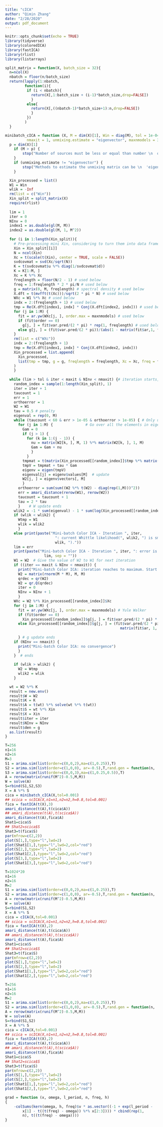 ```yaml
---
title: "cICA"
author: "Qimin Zhang"
date: "2/28/2020"
output: pdf_document
---
```


```r
knitr::opts_chunk$set(echo = TRUE)
library(tidyverse)
library(coloredICA)
library(fastICA)
library(rlist)
library(listarrays)
```


```r
split_matrix = function(X, batch_size = 32){  
  n=ncol(X)  
  nbatch = floor(n/batch_size)
  return(lapply(1:nbatch, 
         function(i){
          if (i < nbatch){
            return(X[,1:batch_size + (i-1)*batch_size,drop=FALSE])
            }
          else{
            return(X[,((nbatch-1)*batch_size+1):n,drop=FALSE])
            }
          })
         )
  }
```


```r
minibatch_cICA = function (X, M = dim(X)[1], Win = diag(M), tol = 1e-04, maxit = 20, 
          nmaxit = 1, unmixing.estimate = "eigenvector", maxnmodels = 31, batch_size = 32) {
  p = dim(X)[1]
    if (M > p) {
        stop("Number of sources must be less or equal than number \n  of variables")
    }
    if (unmixing.estimate != "eigenvector") {
        stop("Methods to estimate the unmixing matrix can be \n  'eigenvector' only")
    }

  Xin_processed = list()
  W1 = Win
  wlik = -Inf
  rm(list = c("Win"))
  Xin_split = split_matrix(X)
  require(rlist)
  
  lim = 1
  iter = 0
  NInv = 0
  index1 = as.double(gl(M, M))
  index2 = as.double(gl(M, 1, M^2))
    
  for (i in 1:length(Xin_split)){
    # Pre-processing mini Xin, considering to turn them into data frame
    Xin = Xin_split[[i]]
    N = ncol(Xin)
    Xc = t(scale(t(Xin), center = TRUE, scale = FALSE)) 
    svdcovmat = svd(Xc/sqrt(N)) 
    K = t(svdcovmat$u %*% diag(1/svdcovmat$d))
    K = K[1:M, ] 
    Xc = K %*% Xc
    freqlength = floor(N/2 - 1) # used below
    freq = 1:freqlength * 2 * pi/N # used below
    g = matrix(0, M, freqlength) # spectral density # used below
    X.dft = t(mvfft(t(Xc)))/sqrt(2 * pi * N) # used below
    WXc = W1 %*% Xc # used below
    indx = 2:(freqlength + 1) # used below
    tmp = Re(X.dft[index1, indx] * Conj(X.dft[index2, indx])) # used below
    for (j in 1:M) {
      fit = ar.yw(WXc[j, ], order.max = maxnmodels) # used below
      if (fit$order == 0) 
        g[j, ] = fit$var.pred/(2 * pi) * rep(1, freqlength) # used below
      else g[j, ] = (fit$var.pred/(2 * pi))/(abs(1 - matrix(fit$ar,1, fit$order) %*% exp(-(0+1i) * matrix(1:fit$order, fit$order, 1) %*% freq))^2)
    }
    rm(list = c("WXc"))
    indx = 2:(freqlength + 1)
    tmp = Re(X.dft[index1, indx] * Conj(X.dft[index2, indx]))
    Xin_processed = list.append(
      Xin_processed,
      list(tmp = tmp, g = g, freqlength = freqlength, Xc = Xc, freq = freq)
    )
    }
  
  while (lim > tol & iter < maxit & NInv < nmaxit) {# iteration starts, deploy mini-batch method here, with updated W and g, and a mini Xc
    random_index = sample(1:length(Xin_split), 1)
    iter = iter + 1
    taucount = 1
    err = 1
    orthoerror = 1
    W2 = W1
    tau = 0.5 # penalty
    eigenval = rep(0, M)
    while (taucount < 60 & err > 1e-05 & orthoerror > 1e-05) { # Only update W2
      for (j in 1:M) {               # Go over all the elements in eigenval and W2
        Gam = 0
        if (j > 1) {
          for (k in 1:(j - 1)) {
            nu = matrix(W2[k, ], M, 1) %*% matrix(W2[k, ], 1, M)
            Gam = Gam + nu
            }
          }
        tmpmat = t(matrix(Xin_processed[[random_index]]$tmp %*% matrix(1/Xin_processed[[random_index]]$g[j, ], Xin_processed[[random_index]]$freqlength, 1), M, M))
        tmpV = tmpmat + tau * Gam
        eigenv = eigen(tmpV)
        eigenval[j] = eigenv$values[M]  # update
        W2[j, ] = eigenv$vectors[, M]
        }
      orthoerror = sum(sum((W2 %*% t(W2) - diag(rep(1,M)))^2))
      err = amari_distance(rerow(W1), rerow(W2))
      taucount = taucount + 1
      tau = 2 * tau
      }    # W update ends
    wlik2 = -1 * sum(eigenval) - 1 * sum(log(Xin_processed[[random_index]]$g)) + N * log(abs(det(W2)))
    if (wlik < wlik2) {
      Wtmp = W1
      wlik = wlik2
      }
    else print(paste("Mini-batch Color ICA - Iteration ", iter, 
                       ": current Whittle likelihood(", wlik2, ") is smaller than previous one (", 
                       wlik, ")."))
    lim = err
    print(paste("Mini-batch Color ICA - Iteration ", iter, ": error is equal to ", 
                  lim, sep = ""))
    W1 = W2  # Give the value of W2 to W1 for next iteration
    if ((iter == maxit & NInv < nmaxit)) {
      print("Mini-batch Color ICA: iteration reaches to maximum. Start new iteration.")
      W2 = matrix(rnorm(M * M), M, M)
      qrdec = qr(W2)
      W2 = qr.Q(qrdec)
      iter = 0
      NInv = NInv + 1
      }
    WXc = W2 %*% Xin_processed[[random_index]]$Xc
    for (j in 1:M) {
      fit = ar.yw(WXc[j, ], order.max = maxnmodels) # Yule Walker
      if (fit$order == 0) 
        Xin_processed[[random_index]]$g[j, ] = fit$var.pred/(2 * pi) * rep(1, Xin_processed[[random_index]]$freqlength)  # g (spectral density) used from last batches
      else Xin_processed[[random_index]]$g[j, ] = (fit$var.pred/(2 * pi))/(abs(1 - 
                                                     matrix(fit$ar, 1, fit$order) %*% exp(-(0+1i) * 
                                                                                            matrix(1:fit$order, fit$order, 1) %*% Xin_processed[[random_index]]$freq))^2) 
      } # g update ends
    if (NInv == nmaxit) {
      print("Mini-batch Color ICA: no convergence")
      }
    }  # ends
    
    if (wlik > wlik2) {
      W2 = Wtmp
      wlik2 = wlik
    }

  wt = W2 %*% K
  result = new.env()
  result$W = W2
  result$K = K
  result$A = t(wt) %*% solve(wt %*% t(wt))
  result$S = wt %*% Xin
  result$X = Xin
  result$iter = iter
  result$NInv = NInv
  result$den = g
  as.list(result)
}
```


```r
T=256
n1=16
n2=16
M=3
S1 = arima.sim(list(order=c(0,0,2),ma=c(1,0.25)),T)
S2 = arima.sim(list(order=c(1,0,0), ar=-0.5),T,rand.gen = function(n, ...) (runif(n)-0.5)*sqrt(3))
S3 = arima.sim(list(order=c(0,0,3),ma=c(1,0.25,0.5)),T)
A = rerow(matrix(runif(M^2)-0.5,M,M))
W = solve(A)
S=rbind(S1,S2,S3)
X = A %*% S
cica = minibatch_cICA(X,tol=0.001)
## scica = scICA(X,n1=n1,n2=n2,h=0.8,tol=0.001)
fica = fastICA(t(X),3)
amari_distance(t(A),t(cica$A))
## amari_distance(t(A),t(scica$A))
amari_distance(t(A),fica$A)
Shat1=cica$S
## Shat2=scica$S
Shat3=t(fica$S)
par(mfrow=c(2,2))
plot(S[1,],type="l",lwd=2)
plot(Shat1[1,],type="l",lwd=2,col="red")
plot(S[2,],type="l",lwd=2)
plot(Shat1[2,],type="l",lwd=2,col="red")
plot(S[3,],type="l",lwd=2)
plot(Shat1[3,],type="l",lwd=2,col="red")
```



```r
T=1024*20
n1=16
n2=16
M=2
S1 = arima.sim(list(order=c(0,0,2),ma=c(1,0.25)),T)
S2 = arima.sim(list(order=c(1,0,0), ar=-0.5),T,rand.gen = function(n, ...) (runif(n)-0.5)*sqrt(3))
A = rerow(matrix(runif(M^2)-0.5,M,M))
W = solve(A)
S=rbind(S1,S2)
X = A %*% S
cica = cICA(X,tol=0.001)
## scica = scICA(X,n1=n1,n2=n2,h=0.8,tol=0.001)
fica = fastICA(t(X),2)
amari_distance(t(A),t(cica$A))
## amari_distance(t(A),t(scica$A))
amari_distance(t(A),fica$A)
Shat1=cica$S
## Shat2=scica$S
Shat3=t(fica$S)
par(mfrow=c(2,2))
plot(S[1,],type="l",lwd=2)
plot(S[2,],type="l",lwd=2)
plot(Shat1[1,],type="l",lwd=2,col="red")
plot(Shat1[2,],type="l",lwd=2,col="red")
```

```r
T=256
n1=16
n2=16
M=2
S1 = arima.sim(list(order=c(0,0,2),ma=c(1,0.25)),T)
S2 = arima.sim(list(order=c(1,0,0), ar=-0.5),T,rand.gen = function(n, ...) (runif(n)-0.5)*sqrt(3))
A = rerow(matrix(runif(M^2)-0.5,M,M))
W = solve(A)
S=rbind(S1,S2)
X = A %*% S
cica = cICA(X,tol=0.001)
## scica = scICA(X,n1=n1,n2=n2,h=0.8,tol=0.001)
fica = fastICA(t(X),2)
amari_distance(t(A),t(cica$A))
## amari_distance(t(A),t(scica$A))
amari_distance(t(A),fica$A)
Shat1=cica$S
## Shat2=scica$S
Shat3=t(fica$S)
par(mfrow=c(2,2))
plot(S[1,],type="l",lwd=2)
plot(S[2,],type="l",lwd=2)
plot(Shat1[1,],type="l",lwd=2,col="red")
plot(Shat1[2,],type="l",lwd=2,col="red")
```


```r
grad = function (x, omega, l_period, n, freq, h) 
{
    -colSums(kern(omega, h, freq)$v * as.vector((-1 + exp(l_period - 
        x[1] - t((t(freq) - omega)) %*% x[2:3]))) * cbind(rep(1, 
        n), t((t(freq) - omega))))
}
```

